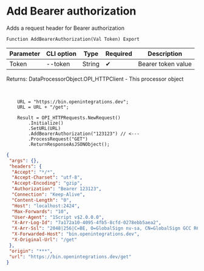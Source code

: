 ﻿---
sidebar_position: 2
description: Add Bearer authorization and other functions to work with HTTP-client in the Open Integration Package, a free open-source integration library for 1C:Enterprise 8, OneScript and CLI
keywords: [1C, 1С, 1С:Enterprise, 1С:Enterprise 8.3, API, Integration, Services, Exchange, OneScript, CLI, HTTP-client]
---


# Add Bearer authorization
 Adds a request header for Bearer authorization



`Function AddBearerAuthorization(Val Token) Export`

  | Parameter | CLI option | Type | Required | Description |
  |-|-|-|-|-|
  | Token | --token | String | &#x2714; | Bearer token value |

  
  Returns:  DataProcessorObject.OPI_HTTPClient - This processor object

<br/>



```bsl title="1C:Enterprise/OneScript code example"
    URL = "https://bin.openintegrations.dev";
    URL = URL + "/get";

    Result = OPI_HTTPRequests.NewRequest()
        .Initialize()
        .SetURL(URL)
        .AddBearerAuthorization("123123") // <---
        .ProcessRequest("GET")
        .ReturnResponseAsJSONObject();
```
 



```json title="Result"
{
 "args": {},
 "headers": {
  "Accept": "*/*",
  "Accept-Charset": "utf-8",
  "Accept-Encoding": "gzip",
  "Authorization": "Bearer 123123",
  "Connection": "Keep-Alive",
  "Content-Length": "0",
  "Host": "localhost:2424",
  "Max-Forwards": "10",
  "User-Agent": "1Script v$2.0.0.0",
  "X-Arr-Log-Id": "7a172a10-4095-4fb5-8cfd-0278ebb5aea2",
  "X-Arr-Ssl": "2048|256|C=BE, O=GlobalSign nv-sa, CN=GlobalSign GCC R6 AlphaSSL CA 2025|CN=*.openintegrations.dev",
  "X-Forwarded-Host": "bin.openintegrations.dev",
  "X-Original-Url": "/get"
 },
 "origin": "***",
 "url": "https://bin.openintegrations.dev/get"
}
```
